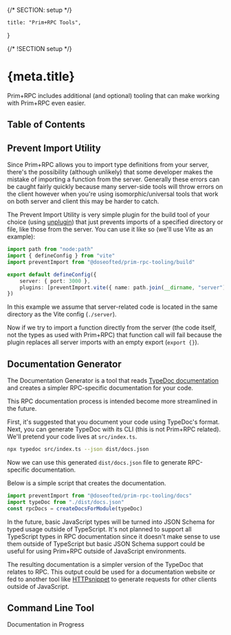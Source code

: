 {/* SECTION: setup */}

	title: "Prim+RPC Tools",
}

{/* !SECTION setup */}

# {meta.title}

Prim+RPC includes additional (and optional) tooling that can make working with Prim+RPC even easier.

## Table of Contents

## Prevent Import Utility

Since Prim+RPC allows you to import type definitions from your server, there's the possibility (although unlikely) that
some developer makes the mistake of importing a function from the server. Generally these errors can be caught fairly
quickly because many server-side tools will throw errors on the client however when you're using isomorphic/universal
tools that work on both server and client this may be harder to catch.

The Prevent Import Utility is very simple plugin for the build tool of your choice (using
[unplugin](https://github.com/unjs/unplugin)) that just prevents imports of a specified directory or file, like those
from the server. You can use it like so (we'll use Vite as an example):

```typescript
import path from "node:path"
import { defineConfig } from "vite"
import preventImport from "@doseofted/prim-rpc-tooling/build"

export default defineConfig({
	server: { port: 3000 },
	plugins: [preventImport.vite({ name: path.join(__dirname, "server") })],
})
```

In this example we assume that server-related code is located in the same directory as the Vite config (`./server`).

Now if we try to import a function directly from the server (the code itself, not the types as used with Prim+RPC) that
function call will fail because the plugin replaces all server imports with an empty export (`export {}`).

## Documentation Generator

The Documentation Generator is a tool that reads [TypeDoc documentation](https://github.com/TypeStrong/typedoc) and
creates a simpler RPC-specific documentation for your code.

<Alert icon="carbon:warning" type="alert-warning">
	This RPC documentation process is intended become more streamlined in the future.
</Alert>

First, it's suggested that you document your code using TypeDoc's format. Next, you can generate TypeDoc with its CLI
(this is not Prim+RPC related). We'll pretend your code lives at `src/index.ts`.

```zsh
npx typedoc src/index.ts --json dist/docs.json
```

Now we can use this generated `dist/docs.json` file to generate RPC-specific documentation.

Below is a simple script that creates the documentation.

```typescript
import preventImport from "@doseofted/prim-rpc-tooling/docs"
import typeDoc from "./dist/docs.json"
const rpcDocs = createDocsForModule(typeDoc)
```

<Alert icon="carbon:warning" type="alert-warning">
	In the future, basic JavaScript types will be turned into JSON Schema for typed usage outside of TypeScript. It's not
	planned to support all TypeScript types in RPC documentation since it doesn't make sense to use them outside of
	TypeScript but basic JSON Schema support could be useful for using Prim+RPC outside of JavaScript environments.
</Alert>

The resulting documentation is a simpler version of the TypeDoc that relates to RPC. This output could be used for a
documentation website or fed to another tool like [HTTPsnippet](https://github.com/Kong/httpsnippet) to generate
requests for other clients outside of JavaScript.

## Command Line Tool

<Alert icon="carbon:warning" type="alert-warning">
	Documentation in Progress
</Alert>
